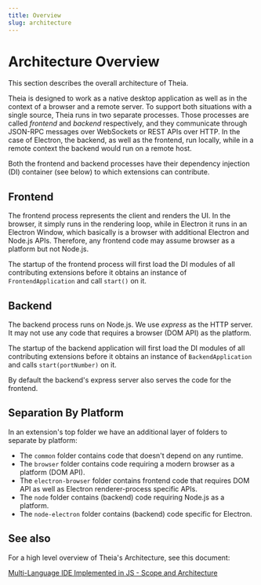 ```yaml
---
title: Overview
slug: architecture
---
```



# Architecture Overview

This section describes the overall architecture of Theia.

Theia is designed to work as a native desktop application as well as in the
context of a browser and a remote server. To support both situations with a
single source, Theia runs in two separate processes. Those processes are called
_frontend_ and _backend_ respectively, and they communicate through JSON-RPC
messages over WebSockets or REST APIs over HTTP. In the case of Electron, the
backend, as well as the frontend, run locally, while in a remote context the
backend would run on a remote host.

Both the frontend and backend processes have their dependency injection (DI)
container (see below) to which extensions can contribute.

## Frontend

The frontend process represents the client and renders the UI. In the browser,
it simply runs in the rendering loop, while in Electron it runs in an Electron
Window, which basically is a browser with additional Electron and Node.js APIs.
Therefore, any frontend code may assume browser as a platform but not Node.js.

The startup of the frontend process will first load the DI modules of all
contributing extensions before it obtains an instance of `FrontendApplication`
and call `start()` on it.

## Backend

The backend process runs on Node.js. We use _express_ as the HTTP server. It
may not use any code that requires a browser (DOM API) as the platform.

The startup of the backend application will first load the DI modules of all
contributing extensions before it obtains an instance of `BackendApplication`
and calls `start(portNumber)` on it.

By default the backend's express server also serves the code for the frontend.

## Separation By Platform

In an extension's top folder we have an additional layer of folders to separate
by platform:

 - The `common` folder contains code that doesn't depend on any runtime.
 - The `browser` folder contains code requiring a modern browser as a platform
   (DOM API).
 - The `electron-browser` folder contains frontend code that requires DOM API
   as well as Electron renderer-process specific APIs.
 - The `node` folder contains (backend) code requiring Node.js as a platform.
 - The `node-electron` folder contains (backend) code specific for Electron.

## See also

For a high level overview of Theia's Architecture, see this document:

[Multi-Language IDE Implemented in JS - Scope and Architecture](https://docs.google.com/document/d/1aodR1LJEF_zu7xBis2MjpHRyv7JKJzW7EWI9XRYCt48)

<DocArrowNavigators prev='index' prevTitle="Intro" next='extensions' nextTitle='Extensions'/>